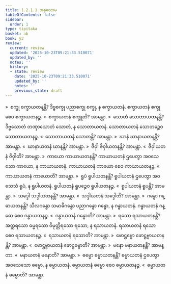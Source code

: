 ```yaml
---
title: 1.2.1.1 အနုလောမ
tableOfContents: false
sidebar:
  order: 1
type: tipitaka
basket: ab
book: y3
review:
  current: review
  updated: '2025-10-23T09:21:33.510071'
  updated_by: ''
  notes: ''
  history:
  - state: review
    date: '2025-10-23T09:21:33.510071'
    updated_by: ''
    notes: ''
    previous_state: draft
---
```



<ReviewStatus review={frontmatter.review} showDetails={true} />

<HypothesisAnnotation frontmatter={frontmatter} />

<DynamicBreadcrumb />

<Division number="10" book="y3" e="ch" v="33" p="75">

<Paragraph number="185" book="y3">
»  စက္ခု စက္ခာယတနန္တိ?
</Paragraph>

<Paragraph number="186" book="y3">
ဒိဗ္ဗစက္ခု ပညာစက္ခု စက္ခု, န စက္ခာယတနံ. စက္ခာယတနံ စက္ခု စေဝ စက္ခာယတနဉ္စ.
</Paragraph>

<Paragraph number="187" book="y3">
«  စက္ခာယတနံ စက္ခူတိ? အာမန္တာ.
</Paragraph>

<Paragraph number="188" book="y3">
»  သောတံ သောတာယတနန္တိ?
</Paragraph>

<Paragraph number="189" book="y3">
ဒိဗ္ဗသောတံ တဏှာသောတံ သောတံ, န သောတာယတနံ. သောတာယတနံ သောတဉ္စေဝ သောတာယတနဉ္စ.
</Paragraph>

<Paragraph number="190" book="y3">
«  သောတာယတနံ သောတန္တိ? အာမန္တာ.
</Paragraph>

<Paragraph number="191" book="y3">
»  ဃာနံ ဃာနာယတနန္တိ? အာမန္တာ.
</Paragraph>

<Paragraph number="192" book="y3">
«  ဃာနာယတနံ ဃာနန္တိ? အာမန္တာ.
</Paragraph>

<Paragraph number="193" book="y3">
»  ဇိဝှါ ဇိဝှါယတနန္တိ? အာမန္တာ.
</Paragraph>

<Paragraph number="194" book="y3">
«  ဇိဝှါယတနံ ဇိဝှါတိ? အာမန္တာ.
</Paragraph>

<Paragraph number="195" book="y3">
»  ကာယော ကာယာယတနန္တိ?
</Paragraph>

<Paragraph number="196" book="y3">
ကာယာယတနံ ဌပေတွာ အဝသေသော ကာယော, န ကာယာယတနံ. ကာယာယတနံ ကာယော စေဝ ကာယာယတနဉ္စ.
</Paragraph>

<Paragraph number="197" book="y3">
«  ကာယာယတနံ ကာယောတိ? အာမန္တာ.
</Paragraph>

<Paragraph number="198" book="y3">
»  ရူပံ ရူပါယတနန္တိ?
</Paragraph>

<Paragraph number="199" book="y3">
ရူပါယတနံ ဌပေတွာ အဝသေသံ ရူပံ, န ရူပါယတနံ. ရူပါယတနံ ရူပဉ္စေဝ ရူပါယတနဉ္စ.
</Paragraph>

<Paragraph number="200" book="y3">
«  ရူပါယတနံ ရူပန္တိ? အာမန္တာ.
</Paragraph>

<Paragraph number="201" book="y3">
»  သဒ္ဒေါ သဒ္ဒါယတနန္တိ? အာမန္တာ.
</Paragraph>

<Paragraph number="202" book="y3">
«  သဒ္ဒါယတနံ သဒ္ဒေါတိ? အာမန္တာ.
</Paragraph>

<Paragraph number="203" book="y3">
»  ဂန္ဓော ဂန္ဓာယတနန္တိ?
</Paragraph>

<Paragraph number="204" book="y3">
သီလဂန္ဓော သမာဓိဂန္ဓော ပညာဂန္ဓော ဂန္ဓော, န ဂန္ဓာယတနံ. ဂန္ဓာယတနံ ဂန္ဓော စေဝ ဂန္ဓာယတနဉ္စ.
</Paragraph>

<Paragraph number="205" book="y3">
«  ဂန္ဓာယတနံ ဂန္ဓောတိ? အာမန္တာ.
</Paragraph>

<Paragraph number="206" book="y3">
»  ရသော ရသာယတနန္တိ?
</Paragraph>

<Paragraph number="207" book="y3">
အတ္ထရသော ဓမ္မရသော ဝိမုတ္တိရသော ရသော, န ရသာယတနံ. ရသာယတနံ ရသော စေဝ ရသာယတနဉ္စ.
</Paragraph>

<Paragraph number="208" book="y3">
«  ရသာယတနံ ရသောတိ? အာမန္တာ.
</Paragraph>

<Paragraph number="209" book="y3">
»  ဖောဋ္ဌဗ္ဗော ဖောဋ္ဌဗ္ဗာယတနန္တိ? အာမန္တာ.
</Paragraph>

<Paragraph number="210" book="y3">
«  ဖောဋ္ဌဗ္ဗာယတနံ ဖောဋ္ဌဗ္ဗောတိ? အာမန္တာ.
</Paragraph>

<Paragraph number="211" book="y3">
»  မနော မနာယတနန္တိ? အာမန္တာ.
</Paragraph>

<Paragraph number="212" book="y3">
«  မနာယတနံ မနောတိ? အာမန္တာ.
</Paragraph>

<Paragraph number="213" book="y3">
»  ဓမ္မော ဓမ္မာယတနန္တိ?
</Paragraph>

<Paragraph number="214" book="y3">
ဓမ္မာယတနံ ဌပေတွာ အဝသေသော ဓမ္မော, န ဓမ္မာယတနံ. ဓမ္မာယတနံ ဓမ္မော စေဝ ဓမ္မာယတနဉ္စ.
</Paragraph>

<Paragraph number="215" book="y3">
«  ဓမ္မာယတနံ ဓမ္မောတိ? အာမန္တာ.
</Paragraph>
</Division>
